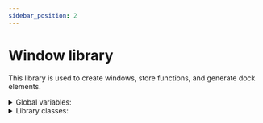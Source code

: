 ```yaml
---
sidebar_position: 2
---
```

# Window library

This library is used to create windows, store functions, and generate dock elements. 

<details>
<summary>Global variables:</summary>

- __demo_body__
    - global `Object` that defines the demo body element
    - is used to set an embedded demo on a page

</details>

<details>
<summary>Library classes:</summary>

- [Window](../libwin/Window/about.mdx)
- [Appbar](../libwin/Appbar/about.mdx)
- [Scrollbar](../libwin/Scrollbar/about.mdx)
- [Workspace](../libwin/Workspace/add.mdx)
- [Layer](../libwin/Layer/about.mdx)
- [Keylogger](../libwin/Keylogger/about.mdx)

</details>
